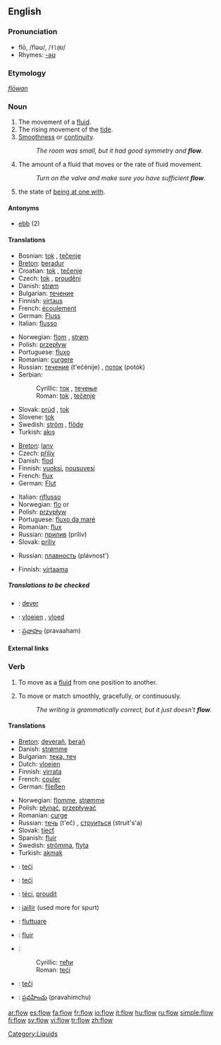 ==English==

===Pronunciation===
*flō, /fləʊ/, /<tt>fl@U</tt>/
*Rhymes: [[Rhymes:English:-əʊ|-əʊ]]

===Etymology===
{{OE.}} ''[[flōwan]]''

===Noun===
{{en-noun|s|-}}

# The movement of a [[fluid]].
# The rising movement of the [[tide]].
# [[smoothness|Smoothness]] or [[continuity]].
#:''The room was small, but it had good symmetry and '''flow'''.''
# The amount of a fluid that moves or the rate of fluid movement.
#:''Turn on the valve and make sure you have sufficient '''flow'''.''
# {{psychology}} the state of [[be at one with|being at one with]].

====Antonyms====
*[[ebb]] (2)

====Translations====
{{trans-top|the movement of a fluid}}
*Bosnian: [[tok]] {{m}}, [[tečenje]] {{n}}
*[[Breton]]: [[beradur]] {{m}}
*Croatian: [[tok]] {{m}}, [[tečenje]] {{n}}
*Czech: [[tok]] {{m}}, [[proudění]] {{n}}
*Danish: [[strøm]] {{c}}
*Bulgarian: [[течение]] {{n}}
*Finnish: [[virtaus]]
*French: [[écoulement]] {{m}}
*German: [[Fluss]] {{m}}
*Italian: [[flusso]] {{m}}
{{trans-mid}}
*Norwegian: [[flom]] {{m}}, [[strøm]] {{m}}
*Polish: [[przepływ]] {{m}}
*Portuguese: [[fluxo]] {{m}}
*Romanian: [[curgere]] {{f}}
*Russian: [[течение]] (t'ečénije) {{n}}, [[поток]] (potók) {{m}}
*Serbian:
*:Cyrillic: [[ток]] {{m}}, [[течење]] {{n}}
*:Roman: [[tok#Serbian|tok]] {{m}}, [[tečenje#Serbian|tečenje]] {{n}}
*Slovak: [[prúd]] {{m}}, [[tok]] {{m}}
*Slovene: [[tok]] {{m}}
*Swedish: [[ström]] {{c}}, [[flöde]] {{n}}
*Turkish: [[akış]]
{{trans-bottom}}

{{trans-top|the rising movement of the tide}}
*[[Breton]]: [[lanv]] {{m}}
*Czech: [[příliv]] {{m}}
*Danish: [[flod]]
*Finnish: [[vuoksi]], [[nousuvesi]]
*French: [[flux]] {{m}}
*German: [[Flut]] {{f}}
{{trans-mid}}
*Italian: [[riflusso]] {{n}}
*Norwegian: [[flo]] {{f}} or {{m}}
*Polish: [[przypływ]] {{m}}
*Portuguese: [[fluxo da maré]]
*Romanian: [[flux]] {{n}}
*Russian: [[прилив]] (prilív) {{m}}
*Slovak: [[príliv]] {{m}}
{{trans-bottom}}

{{trans-top|smoothness or continuity}}
{{trans-mid}}
*Russian: [[плавность]] (plávnost') {{f}}
{{trans-bottom}}

{{trans-top|rate of fluid movement}}
*Finnish: [[virtaama]]
{{trans-bottom}}

{{trans-top|being at one with}}
{{trans-bottom}}

=====Translations to be checked=====
{{checktrans}}

*{{ttbc|Breton}}: [[dever]] {{m}}
*{{ttbc|Dutch}}: [[vloeien]] {{n}}, [[vloed]] {{m}}
*{{ttbc|Telugu}}: [[ప్రవాహం]] (pravaaham)

====External links====
{{pedialite}}
{{pedialite|flow (psychology)}}

===Verb===
{{en-verb}}

# {{intransitive}} To move as a [[fluid]] from one position to another.
# {{intransitive}} To move or match smoothly, gracefully, or continuously.
#: ''The writing is grammatically correct, but it just doesn't '''flow'''.''

====Translations====
{{trans-top|move as a fluid}}
*[[Breton]]: [[deverañ]], [[berañ]]
*Danish: [[strømme]]
*Bulgarian: [[тека, теч]]
*Dutch: [[vloeien]]
*Finnish: [[virrata]]
*French: [[couler]]
*German: [[fließen]]
{{trans-mid}}
*Norwegian: [[flomme]], [[strømme]]
*Polish: [[płynąć]], [[przepływać]]
*Romanian: [[curge]]
*Russian: [[течь]] (t'eč) {{impf}}, [[струиться]] (struít's'a) {{impf}}
*Slovak: [[tiecť]]
*Spanish: [[fluir]]
*Swedish: [[strömma]], [[flyta]]
*Turkish: [[akmak]]
{{trans-bottom}}

{{checktrans}}
*{{ttbc|Bosnian}}: [[teći]]
*{{ttbc|Croatian}}: [[teći]]
*{{ttbc|Czech}}: [[téci]], [[proudit]]
*{{ttbc|French}}: [[jaillir]] (used more for spurt)
*{{ttbc|Italian}}: [[fluttuare]]
*{{ttbc|Portuguese}}: [[fluir]]
*{{ttbc|Serbian}}:
*:Cyrillic: [[тећи]]
*:Roman: [[teći#Serbian|teći]]
*{{ttbc|Slovene}}: [[teči]]
*{{ttbc|Telugu}}: [[ప్రవహించు]] (pravahimchu)

[[Category:Liquids]]

[[ar:flow]]
[[es:flow]]
[[fa:flow]]
[[fr:flow]]
[[io:flow]]
[[it:flow]]
[[hu:flow]]
[[ru:flow]]
[[simple:flow]]
[[fi:flow]]
[[sv:flow]]
[[vi:flow]]
[[tr:flow]]
[[zh:flow]]